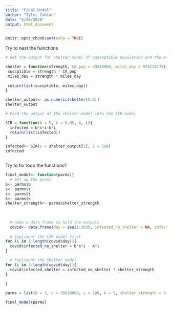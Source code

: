 ```yaml
---
title: "Final_Model"
author: "Tyler Cobian"
date: "5/26/2020"
output: html_document
---
```


```r
knitr::opts_chunk$set(echo = TRUE)
```

Try to nest the fuinctions
```r
# Get the output for shelter model of susceptible population and the miles driven a day in CA

shelter = function(strength, CA_pop = 39510000, miles_day = 974219178){
 suscptible = strength * CA_pop
 miles_day = strength * miles_day
 
 return(list(suscptible, miles_day))
}

shelter_output<- as.numeric(shelter(0.8))
shelter_output

# Feed the output of the shelter model into the SIR model

SIR = function(b = 5, k = 0.05, s, i){
  infected = b*s*i-k*i
  return(list(infected))
}

infected<- SIR(s = shelter_output[1], i = 500)
infected



```

Try to for loop the functions?
```r

final_model<- function(parms){
  # Set up the parms
b<- parms$b
s<- parms$s
i<- parms$i
k<- parms$k
shelter_strength<- parms$shelter_strength
  
  
  
  # nake a data frame to hold the outputs
  covid<- data.frame(day = seq(1:365), infected_no_shelter = NA, infected_shelter = NA, ghg = NA, shelter_strength = NA, mean_temp = NA)
  
  # impliment the SIR model first
for (i in 1:length(covid$day)){
  covid$infected_no_shelter = b*s*i - k*i
}

  # impliment the Shelter model
for (i in 1:length(covid$day)){
  covid$infected_shelter = infected_no_shelter * shelter_strength
}
  
}

parms = list(b = 3, s = 39510000, i = 100, k = 5, shelter_strength = 0.5)

final_model(parms)

```



















